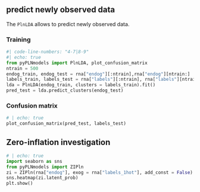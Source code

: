 



## predict newly observed data

The `PlnLDA` allows to predict newly observed data.

::: {.panel-tabset}

### Training

```python
#| code-line-numbers: "4-7|8-9"
#| echo: true
from pyPLNmodels import PlnLDA, plot_confusion_matrix
ntrain = 500
endog_train, endog_test = rna["endog"][:ntrain],rna["endog"][ntrain:]
labels_train, labels_test = rna["labels"][:ntrain], rna["labels"][ntrain:]
lda = PlnLDA(endog_train, clusters = labels_train).fit()
pred_test = lda.predict_clusters(endog_test)
```

### Confusion matrix

```python
# | echo: true
plot_confusion_matrix(pred_test, labels_test)
```

:::

## Zero-inflation investigation

```python
# | echo: true
import seaborn as sns
from pyPLNmodels import ZIPln
zi = ZIPln(rna["endog"], exog = rna["labels_1hot"], add_const = False).fit()
sns.heatmap(zi.latent_prob)
plt.show()
```
